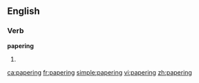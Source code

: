 ==English==

===Verb===
'''papering'''

# {{present participle of|[[paper]]}}

[[ca:papering]]
[[fr:papering]]
[[simple:papering]]
[[vi:papering]]
[[zh:papering]]